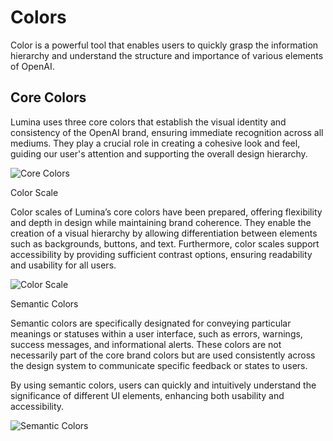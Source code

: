
<Meta name="Colors" title="Tokens/Colors" />

# Colors

Color is a powerful tool that enables users to quickly grasp the information hierarchy and understand the structure and importance of various elements of OpenAI.

## Core Colors

Lumina uses three core colors that establish the visual identity and consistency of the OpenAI brand, ensuring immediate recognition across all mediums. They play a crucial role in creating a cohesive look and feel, guiding our user's attention and supporting the overall design hierarchy.

![Core Colors](../public/images/bg-7.png)

Color Scale

Color scales of Lumina’s core colors have been prepared, offering flexibility and depth in design while maintaining brand coherence. They enable the creation of a visual hierarchy by allowing differentiation between elements such as backgrounds, buttons, and text. Furthermore, color scales support accessibility by providing sufficient contrast options, ensuring readability and usability for all users.

![Color Scale](../public/images/bg-8.png)

Semantic Colors

Semantic colors are specifically designated for conveying particular meanings or statuses within a user interface, such as errors, warnings, success messages, and informational alerts. These colors are not necessarily part of the core brand colors but are used consistently across the design system to communicate specific feedback or states to users. 

By using semantic colors, users can quickly and intuitively understand the significance of different UI elements, enhancing both usability and accessibility.

![Semantic Colors](../public/images/bg-9.png)

